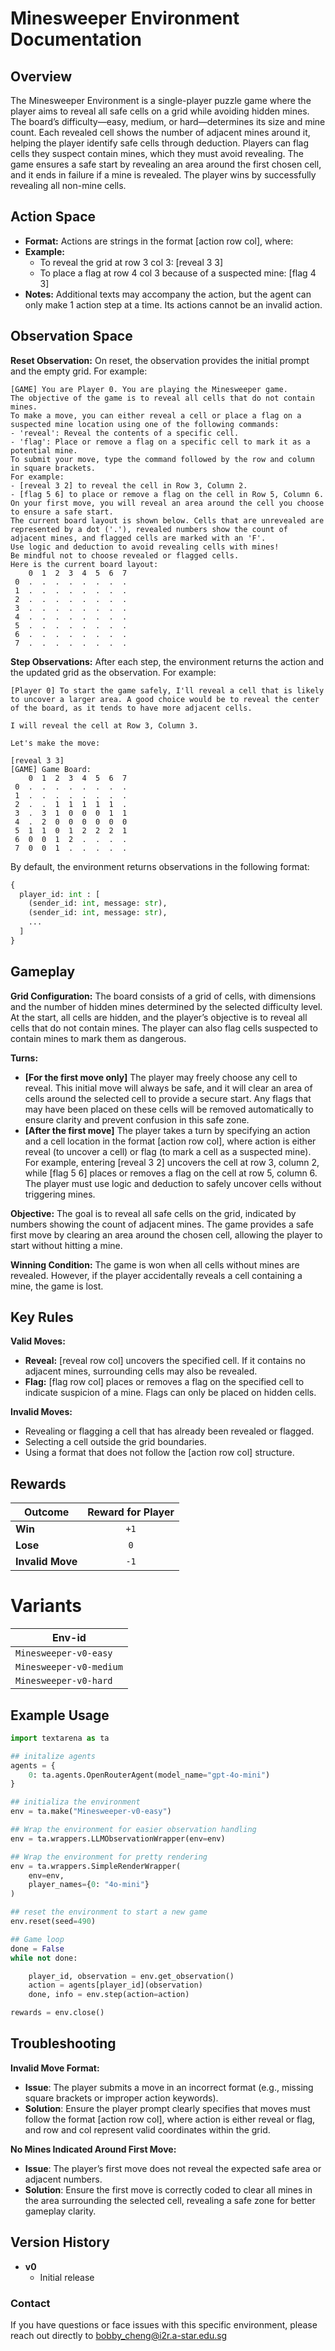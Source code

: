 # Minesweeper Environment Documentation

## Overview
The Minesweeper Environment is a single-player puzzle game where the player aims to reveal all safe cells on a grid while avoiding hidden mines. The board’s difficulty—easy, medium, or hard—determines its size and mine count. Each revealed cell shows the number of adjacent mines around it, helping the player identify safe cells through deduction. Players can flag cells they suspect contain mines, which they must avoid revealing. The game ensures a safe start by revealing an area around the first chosen cell, and it ends in failure if a mine is revealed. The player wins by successfully revealing all non-mine cells.

## Action Space
- **Format:** Actions are strings in the format [action row col], where:
- **Example:**
    - To reveal the grid at row 3 col 3: [reveal 3 3]
    - To place a flag at row 4 col 3 because of a suspected mine: [flag 4 3]
- **Notes:** Additional texts may accompany the action, but the agent can only make 1 action step at a time. Its actions cannot be an invalid action.

## Observation Space
**Reset Observation:**
On reset, the observation provides the initial prompt and the empty grid. For example:
```plaintext
[GAME] You are Player 0. You are playing the Minesweeper game.
The objective of the game is to reveal all cells that do not contain mines.
To make a move, you can either reveal a cell or place a flag on a suspected mine location using one of the following commands:
- 'reveal': Reveal the contents of a specific cell.
- 'flag': Place or remove a flag on a specific cell to mark it as a potential mine.
To submit your move, type the command followed by the row and column in square brackets.
For example:
- [reveal 3 2] to reveal the cell in Row 3, Column 2.
- [flag 5 6] to place or remove a flag on the cell in Row 5, Column 6.
On your first move, you will reveal an area around the cell you choose to ensure a safe start.
The current board layout is shown below. Cells that are unrevealed are represented by a dot ('.'), revealed numbers show the count of adjacent mines, and flagged cells are marked with an 'F'.
Use logic and deduction to avoid revealing cells with mines!
Be mindful not to choose revealed or flagged cells.
Here is the current board layout:
    0  1  2  3  4  5  6  7
 0  .  .  .  .  .  .  .  . 
 1  .  .  .  .  .  .  .  . 
 2  .  .  .  .  .  .  .  . 
 3  .  .  .  .  .  .  .  . 
 4  .  .  .  .  .  .  .  . 
 5  .  .  .  .  .  .  .  . 
 6  .  .  .  .  .  .  .  . 
 7  .  .  .  .  .  .  .  . 
```

**Step Observations:**
After each step, the environment returns the action and the updated grid as the observation. For example:
```plaintext
[Player 0] To start the game safely, I'll reveal a cell that is likely to uncover a larger area. A good choice would be to reveal the center of the board, as it tends to have more adjacent cells. 

I will reveal the cell at Row 3, Column 3.

Let's make the move: 

[reveal 3 3]
[GAME] Game Board:
    0  1  2  3  4  5  6  7
 0  .  .  .  .  .  .  .  . 
 1  .  .  .  .  .  .  .  . 
 2  .  .  1  1  1  1  1  . 
 3  .  3  1  0  0  0  1  1 
 4  .  2  0  0  0  0  0  0 
 5  1  1  0  1  2  2  2  1 
 6  0  0  1  2  .  .  .  . 
 7  0  0  1  .  .  .  .  . 
```

By default, the environment returns observations in the following format:
```python
{
  player_id: int : [
    (sender_id: int, message: str),
    (sender_id: int, message: str),
    ...
  ]
}
```

## Gameplay
**Grid Configuration:** The board consists of a grid of cells, with dimensions and the number of hidden mines determined by the selected difficulty level. At the start, all cells are hidden, and the player’s objective is to reveal all cells that do not contain mines. The player can also flag cells suspected to contain mines to mark them as dangerous.

**Turns:** 
- **\[For the first move only\]**  The player may freely choose any cell to reveal. This initial move will always be safe, and it will clear an area of cells around the selected cell to provide a secure start. Any flags that may have been placed on these cells will be removed automatically to ensure clarity and prevent confusion in this safe zone.
- **\[After the first move\]** The player takes a turn by specifying an action and a cell location in the format [action row col], where action is either reveal (to uncover a cell) or flag (to mark a cell as a suspected mine). For example, entering [reveal 3 2] uncovers the cell at row 3, column 2, while [flag 5 6] places or removes a flag on the cell at row 5, column 6. The player must use logic and deduction to safely uncover cells without triggering mines.

**Objective:** The goal is to reveal all safe cells on the grid, indicated by numbers showing the count of adjacent mines. The game provides a safe first move by clearing an area around the chosen cell, allowing the player to start without hitting a mine.

**Winning Condition:** The game is won when all cells without mines are revealed. However, if the player accidentally reveals a cell containing a mine, the game is lost.

## Key Rules

**Valid Moves:**

- **Reveal:** [reveal row col] uncovers the specified cell. If it contains no adjacent mines, surrounding cells may also be revealed.
- **Flag:** [flag row col] places or removes a flag on the specified cell to indicate suspicion of a mine. Flags can only be placed on hidden cells.

**Invalid Moves:**

- Revealing or flagging a cell that has already been revealed or flagged.
- Selecting a cell outside the grid boundaries.
- Using a format that does not follow the [action row col] structure.

## Rewards

| Outcome          | Reward for Player  |
|------------------|:------------------:|
| **Win**          |       `+1`         |
| **Lose**         |       `0`          |
| **Invalid Move** |       `-1`         |

# Variants

| Env-id                    |
|---------------------------|
| `Minesweeper-v0-easy`     |
| `Minesweeper-v0-medium`   |
| `Minesweeper-v0-hard`     |

## Example Usage
```python
import textarena as ta

## initalize agents
agents = {
    0: ta.agents.OpenRouterAgent(model_name="gpt-4o-mini")
}

## initializa the environment
env = ta.make("Minesweeper-v0-easy")

## Wrap the environment for easier observation handling
env = ta.wrappers.LLMObservationWrapper(env=env)

## Wrap the environment for pretty rendering
env = ta.wrappers.SimpleRenderWrapper(
    env=env,
    player_names={0: "4o-mini"}
)

## reset the environment to start a new game
env.reset(seed=490)

## Game loop
done = False
while not done:

    player_id, observation = env.get_observation()
    action = agents[player_id](observation)
    done, info = env.step(action=action)

rewards = env.close()
```

## Troubleshooting

**Invalid Move Format:**

  - **Issue**: The player submits a move in an incorrect format (e.g., missing square brackets or improper action keywords).
  - **Solution**: Ensure the player prompt clearly specifies that moves must follow the format [action row col], where action is either reveal or flag, and row and col represent valid coordinates within the grid.

**No Mines Indicated Around First Move:**

  - **Issue**: The player’s first move does not reveal the expected safe area or adjacent numbers.
  - **Solution**: Ensure the first move is correctly coded to clear all mines in the area surrounding the selected cell, revealing a safe zone for better gameplay clarity.


## Version History
- **v0**
  - Initial release 


### Contact
If you have questions or face issues with this specific environment, please reach out directly to bobby_cheng@i2r.a-star.edu.sg